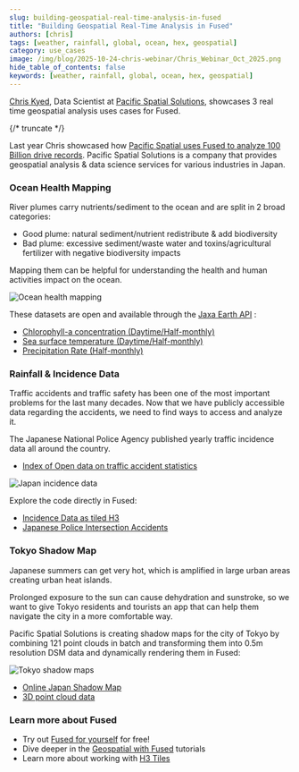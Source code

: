 ```yaml
---
slug: building-geospatial-real-time-analysis-in-fused
title: "Building Geospatial Real-Time Analysis in Fused"
authors: [chris]
tags: [weather, rainfall, global, ocean, hex, geospatial]
category: use_cases
image: /img/blog/2025-10-24-chris-webinar/Chris_Webinar_Oct_2025.png
hide_table_of_contents: false
keywords: [weather, rainfall, global, ocean, hex, geospatial]
---
```


[Chris Kyed](https://www.linkedin.com/in/christopher-kyed-1388aa156/), Data Scientist at [Pacific Spatial Solutions](https://www.pacificspatial.com/), showcases 3 real time geospatial analysis uses cases for Fused. 

{/* truncate */}

Last year Chris showcased how [Pacific Spatial uses Fused to analyze 100 Billion drive records](/blog/analyzing-traffic-speeds). Pacific Spatial Solutions is a company that provides geospatial analysis & data science services for various industries in Japan.

### Ocean Health Mapping

River plumes carry nutrients/sediment to the ocean and are split in 2 broad categories:
- Good plume: natural sediment/nutrient redistribute & add biodiversity
- Bad plume: excessive sediment/waste water and toxins/agricultural fertilizer with negative biodiversity impacts

Mapping them can be helpful for understanding the health and human activities impact on the ocean.

![Ocean health mapping](/img/blog/2025-10-24-chris-webinar/chris_webinar_ocean_health.png)


These datasets are open and available through the [Jaxa Earth API](https://data.earth.jaxa.jp/en/) :
- [Chlorophyll-a concentration (Daytime/Half-monthly)](https://data.earth.jaxa.jp/en/datasets/#/id/JAXA.G-Portal_GCOM-C.SGLI_standard.L3-CHLA.daytime.v3_global_half-monthly)
- [Sea surface temperature (Daytime/Half-monthly)](https://data.earth.jaxa.jp/en/datasets/#/id/JAXA.G-Portal_GCOM-C.SGLI_standard.L3-SST.daytime.v3_global_half-monthly)
- [Precipitation Rate (Half-monthly)](https://data.earth.jaxa.jp/en/datasets/#/id/JAXA.EORC_GSMaP_standard.Gauge.00Z-23Z.v6_half-monthly)


### Rainfall & Incidence Data

Traffic accidents and traffic safety has been one of the most important problems for the last many decades. Now that we have publicly accessible data regarding the accidents, we need to find ways to access and analyze it.

The Japanese National Police Agency published yearly traffic incidence data all around the country. 

- [Index of Open data on traffic accident statistics](https://www.npa.go.jp/publications/statistics/koutsuu/opendata/index_opendata.html)

![Japan incidence data](/img/blog/2025-10-24-chris-webinar/japan_incidence_data.png)


Explore the code directly in Fused:
- [Incidence Data as tiled H3](https://www.fused.io/workbench/udf/catalog/community_max_html_accident_h3_tile-565a9469-8557-4415-a964-9b5da4cb49f5)
- [Japanese Police Intersection Accidents](https://www.fused.io/workbench/udf/catalog/community_max_JP_intersection_accidents-c96ff8c6-9fae-4532-9f49-7c0be0134beb)


### Tokyo Shadow Map

Japanese summers can get very hot, which is amplified in large urban areas creating urban heat islands. 

Prolonged exposure to the sun can cause dehydration and sunstroke, so we want to give Tokyo residents and tourists an app that can help them navigate the city in a more comfortable way.

Pacific Spatial Solutions is creating shadow maps for the city of Tokyo by combining 121 point clouds in batch and transforming them into 0.5m resolution DSM data and dynamically rendering them in Fused:

![Tokyo shadow maps](/img/blog/2025-10-24-chris-webinar/tokyo_shadow_maps.png)

- [Online Japan Shadow Map](https://tokyooasis.com/search.html?category=idea)
- [3D point cloud data](https://3dview.tokyo-digitaltwin.metro.tokyo.lg.jp/)


### Learn more about Fused

- Try out [Fused for yourself](https://www.fused.io/workbench) for free!
- Dive deeper in the [Geospatial with Fused](/tutorials/Geospatial%20with%20Fused/) tutorials
- Learn more about working with [H3 Tiles](/tutorials/Geospatial%20with%20Fused/h3-tiling)